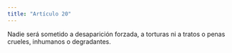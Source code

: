 ```yaml
---
title: "Artículo 20"
---
```


Nadie será sometido a desaparición forzada, a torturas ni a tratos o penas crueles,
inhumanos o degradantes.